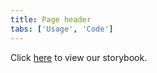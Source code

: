 ```yaml
---
title: Page header
tabs: ['Usage', 'Code']
---
```


Click [here](https://pages.github.ibm.com/cloud-integration-design/ide-components/?path=/story/production-ready-ide-navigation-components-ide-page-header-component--with-breadcrumb-heading-subtitle-and-tabs-properties) to view our storybook.